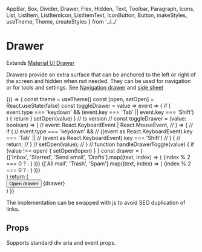   AppBar,
  Box,
  Divider,
  Drawer,
  Flex,
  Hidden,
  Text,
  Toolbar,
  Paragraph,
  Icons,
  List,
  ListItem,
  ListItemIcon,
  ListItemText,
  IconButton,
  Button,
  makeStyles,
  useTheme,
  Theme,
  createStyles
} from '../../'

<Meta title="components|Drawer" component={Drawer} />

# Drawer

Extends [Material UI Drawer](https://material-ui.com/components/drawers/)

Drawers provide an extra surface that can be anchored to the left or right of the screen and hidden when not needed.
They can be used for navigation or for tools and settings. See [Navigation drawer](https://material.io/components/navigation-drawer/)
and [side sheet](https://material.io/components/sheets-side/)

<Preview>
  <Story name="default">
    {() => {
      const theme = useTheme()
      const [open, setOpen] = React.useState(false)
      const toggleDrawer = value => event => {
        if (
          event.type === 'keydown' &&
          (event.key === 'Tab' || event.key === 'Shift')
        ) {
          return
        }
        setOpen(value)
      }
      // ts version
      // const toggleDrawer = (value: boolean) => (
      //   event: React.KeyboardEvent | React.MouseEvent,
      // ) => {
      //   if (
      //     event.type === 'keydown' &&
      //     ((event as React.KeyboardEvent).key === 'Tab' ||
      //     (event as React.KeyboardEvent).key === 'Shift')
      //   ) {
      //      return;
      //   }
      //   setOpen(value);
      // }
      //
      function handleDrawerToggle(value) {
        if (value !== open) {
          setOpen(!open)
        }
      }
      const drawer = (
        <div onClick={toggleDrawer(false)} onKeyDown={toggleDrawer(false)}>
          <div />
          <Divider />
          <List>
            {['Inbox', 'Starred', 'Send email', 'Drafts'].map((text, index) => (
              <ListItem button key={text}>
                <ListItemIcon>
                  {index % 2 === 0 ? <Icons.Inbox /> : <Icons.Mail />}
                </ListItemIcon>
                <ListItemText primary={text} />
              </ListItem>
            ))}
          </List>
          <Divider />
          <List>
            {['All mail', 'Trash', 'Spam'].map((text, index) => (
              <ListItem button key={text}>
                <ListItemIcon>
                  {index % 2 === 0 ? <Icons.Inbox /> : <Icons.Mail />}
                </ListItemIcon>
                <ListItemText primary={text} />
              </ListItem>
            ))}
          </List>
        </div>
      )
      return (
        <div>
          <Button
            variant="outlined"
            color="primary"
            onClick={handleDrawerToggle}
          >
            Open drawer
          </Button>
          <Drawer
            variant="temporary"
            ModalProps={{
              keepMounted: true // Better open performance on mobile.
            }}
            open={open}
            onClose={toggleDrawer(false)}
          >
            {drawer}
          </Drawer>
        </div>
      )
    }}
  </Story>
</Preview>

The implementation can be swapped with js to avoid SEO duplication of links.

## Props

Supports standard div aria and event props.

<Props of={DrawerDocs} />
